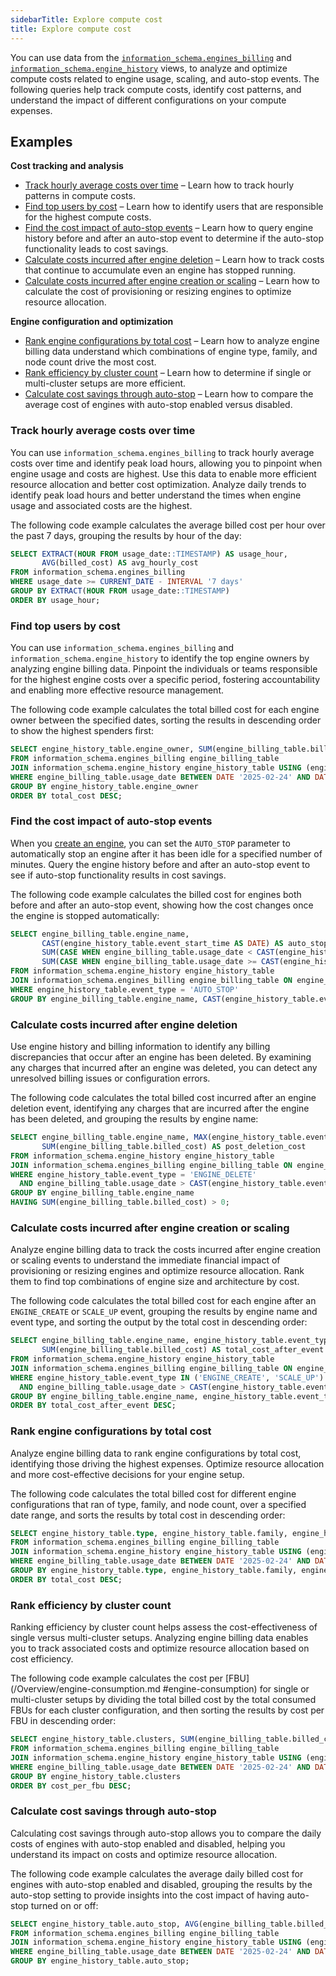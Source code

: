 ```yaml
---
sidebarTitle: Explore compute cost
title: Explore compute cost
---
```



You can use data from the [`information_schema.engines_billing`](/sql_reference/information-schema/engines-billing.md ) and [`information_schema.engine_history`](/sql_reference/information-schema/engine-history.md ) views, to analyze and optimize compute costs related to engine usage, scaling, and auto-stop events. The following queries help track compute costs, identify cost patterns, and understand the impact of different configurations on your compute expenses.

## Examples

**Cost tracking and analysis**

* [Track hourly average costs over time](#track-hourly-average-costs-over-time) &ndash; Learn how to track hourly patterns in compute costs.
* [Find top users by cost](#find-top-users-by-cost) &ndash; Learn how to identify users that are responsible for the highest compute costs.
* [Find the cost impact of auto-stop events](#find-the-cost-impact-of-auto-stop-events) &ndash; Learn how to query engine history before and after an auto-stop event to determine if the auto-stop functionality leads to cost savings.
* [Calculate costs incurred after engine deletion](#calculate-costs-incurred-after-engine-deletion) &ndash; Learn how to track costs that continue to accumulate even an engine has stopped running.
* [Calculate costs incurred after engine creation or scaling](#calculate-costs-incurred-after-engine-creation-or-scaling) &ndash; Learn how to calculate the cost of provisioning or resizing engines to optimize resource allocation.

**Engine configuration and optimization**

* [Rank engine configurations by total cost](#rank-engine-configurations-by-total-cost) &ndash; Learn how to analyze engine billing data understand which combinations of engine type, family, and node count drive the most cost.
* [Rank efficiency by cluster count](#rank-efficiency-by-cluster-count) &ndash; Learn how to determine if single or multi-cluster setups are more efficient.
* [Calculate cost savings through auto-stop](#calculate-cost-savings-through-auto-stop) &ndash; Learn how to compare the average cost of engines with auto-stop enabled versus disabled.

### Track hourly average costs over time

You can use `information_schema.engines_billing` to track hourly average costs over time and identify peak load hours, allowing you to pinpoint when engine usage and costs are highest. Use this data to enable more efficient resource allocation and better cost optimization. Analyze daily trends to identify peak load hours and better understand the times when engine usage and associated costs are the highest. 

The following code example calculates the average billed cost per hour over the past 7 days, grouping the results by hour of the day:

```sql
SELECT EXTRACT(HOUR FROM usage_date::TIMESTAMP) AS usage_hour, 
       AVG(billed_cost) AS avg_hourly_cost
FROM information_schema.engines_billing
WHERE usage_date >= CURRENT_DATE - INTERVAL '7 days'
GROUP BY EXTRACT(HOUR FROM usage_date::TIMESTAMP)
ORDER BY usage_hour;
```

### Find top users by cost

You can use `information_schema.engines_billing` and `information_schema.engine_history` to identify the top engine owners by analyzing engine billing data. Pinpoint the individuals or teams responsible for the highest engine costs over a specific period, fostering accountability and enabling more effective resource management.

The following code example calculates the total billed cost for each engine owner between the specified dates, sorting the results in descending order to show the highest spenders first:

```sql
SELECT engine_history_table.engine_owner, SUM(engine_billing_table.billed_cost) AS total_cost
FROM information_schema.engines_billing engine_billing_table
JOIN information_schema.engine_history engine_history_table USING (engine_name)
WHERE engine_billing_table.usage_date BETWEEN DATE '2025-02-24' AND DATE '2025-03-26'
GROUP BY engine_history_table.engine_owner
ORDER BY total_cost DESC;
```

### Find the cost impact of auto-stop events

When you [create an engine](/sql_reference/commands/engines/create-engine.md ), you can set the `AUTO_STOP` parameter to automatically stop an engine after it has been idle for a specified number of minutes. Query the engine history before and after an auto-stop event to see if auto-stop functionality results in cost savings.

The following code example calculates the billed cost for engines both before and after an auto-stop event, showing how the cost changes once the engine is stopped automatically:

```sql
SELECT engine_billing_table.engine_name,
       CAST(engine_history_table.event_start_time AS DATE) AS auto_stop_date,
       SUM(CASE WHEN engine_billing_table.usage_date < CAST(engine_history_table.event_start_time AS DATE) THEN engine_billing_table.billed_cost ELSE 0 END) AS cost_before,
       SUM(CASE WHEN engine_billing_table.usage_date >= CAST(engine_history_table.event_start_time AS DATE) THEN engine_billing_table.billed_cost ELSE 0 END) AS cost_after
FROM information_schema.engine_history engine_history_table
JOIN information_schema.engines_billing engine_billing_table ON engine_history_table.engine_name = engine_billing_table.engine_name
WHERE engine_history_table.event_type = 'AUTO_STOP'
GROUP BY engine_billing_table.engine_name, CAST(engine_history_table.event_start_time AS DATE);
```

### Calculate costs incurred after engine deletion

Use engine history and billing information to identify any billing discrepancies that occur after an engine has been deleted. By examining any charges that incurred after an engine was deleted, you can detect any unresolved billing issues or configuration errors.

The following code calculates the total billed cost incurred after an engine deletion event, identifying any charges that are incurred after the engine has been deleted, and grouping the results by engine name:

```sql
SELECT engine_billing_table.engine_name, MAX(engine_history_table.event_finish_time) AS deletion_time,
       SUM(engine_billing_table.billed_cost) AS post_deletion_cost
FROM information_schema.engine_history engine_history_table
JOIN information_schema.engines_billing engine_billing_table ON engine_history_table.engine_name = engine_billing_table.engine_name
WHERE engine_history_table.event_type = 'ENGINE_DELETE'
  AND engine_billing_table.usage_date > CAST(engine_history_table.event_finish_time AS DATE)
GROUP BY engine_billing_table.engine_name
HAVING SUM(engine_billing_table.billed_cost) > 0;
```

### Calculate costs incurred after engine creation or scaling

Analyze engine billing data to track the costs incurred after engine creation or scaling events to understand the immediate financial impact of provisioning or resizing engines and optimize resource allocation. Rank them to find top combinations of engine size and architecture by cost.

The following code calculates the total billed cost for each engine after an `ENGINE_CREATE` or `SCALE_UP` event, grouping the results by engine name and event type, and sorting the output by the total cost in descending order:

```sql
SELECT engine_billing_table.engine_name, engine_history_table.event_type, CAST(engine_history_table.event_start_time AS DATE) AS event_date,
       SUM(engine_billing_table.billed_cost) AS total_cost_after_event
FROM information_schema.engine_history engine_history_table
JOIN information_schema.engines_billing engine_billing_table ON engine_history_table.engine_name = engine_billing_table.engine_name
WHERE engine_history_table.event_type IN ('ENGINE_CREATE', 'SCALE_UP')
  AND engine_billing_table.usage_date > CAST(engine_history_table.event_start_time AS DATE)
GROUP BY engine_billing_table.engine_name, engine_history_table.event_type, CAST(engine_history_table.event_start_time AS DATE)
ORDER BY total_cost_after_event DESC;
```

### Rank engine configurations by total cost

Analyze engine billing data to rank engine configurations by total cost, identifying those driving the highest expenses. Optimize resource allocation and more cost-effective decisions for your engine setup.

The following code calculates the total billed cost for different engine configurations that ran of type, family, and node count, over a specified date range, and sorts the results by total cost in descending order:

```sql
SELECT engine_history_table.type, engine_history_table.family, engine_history_table.nodes, SUM(engine_billing_table.billed_cost) AS total_cost
FROM information_schema.engines_billing engine_billing_table
JOIN information_schema.engine_history engine_history_table USING (engine_name)
WHERE engine_billing_table.usage_date BETWEEN DATE '2025-02-24' AND DATE '2025-03-26'
GROUP BY engine_history_table.type, engine_history_table.family, engine_history_table.nodes
ORDER BY total_cost DESC;
```

### Rank efficiency by cluster count

Ranking efficiency by cluster count helps assess the cost-effectiveness of single versus multi-cluster setups. Analyzing engine billing data enables you to track associated costs and optimize resource allocation based on cost efficiency.

The following code example calculates the cost per [FBU](/Overview/engine-consumption.md #engine-consumption) for single or multi-cluster setups by dividing the total billed cost by the total consumed FBUs for each cluster configuration, and then sorting the results by cost per FBU in descending order:

```sql
SELECT engine_history_table.clusters, SUM(engine_billing_table.billed_cost) / NULLIF(SUM(engine_billing_table.consumed_fbu), 0) AS cost_per_fbu
FROM information_schema.engines_billing engine_billing_table
JOIN information_schema.engine_history engine_history_table USING (engine_name)
WHERE engine_billing_table.usage_date BETWEEN DATE '2025-02-24' AND DATE '2025-03-26'
GROUP BY engine_history_table.clusters
ORDER BY cost_per_fbu DESC;
```

### Calculate cost savings through auto-stop

Calculating cost savings through auto-stop allows you to compare the daily costs of engines with auto-stop enabled and disabled, helping you understand its impact on costs and optimize resource allocation.

The following code example calculates the average daily billed cost for engines with auto-stop enabled and disabled, grouping the results by the auto-stop setting to provide insights into the cost impact of having auto-stop turned on or off:

```sql
SELECT engine_history_table.auto_stop, AVG(engine_billing_table.billed_cost) AS avg_cost
FROM information_schema.engines_billing engine_billing_table
JOIN information_schema.engine_history engine_history_table USING (engine_name)
WHERE engine_billing_table.usage_date BETWEEN DATE '2025-02-24' AND DATE '2025-03-26'
GROUP BY engine_history_table.auto_stop;
```